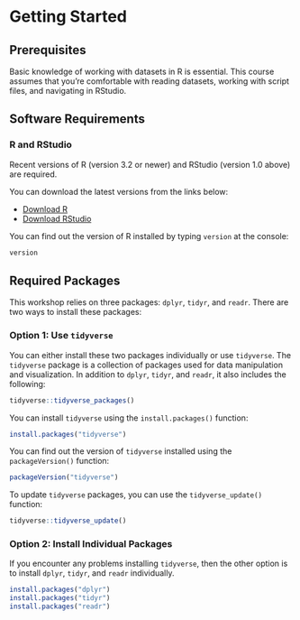 # Getting Started

## Prerequisites

Basic knowledge of working with datasets in R is essential. This course assumes that you're comfortable with reading datasets, working with script files, and navigating in RStudio.

## Software Requirements

### R and RStudio

Recent versions of R (version 3.2 or newer) and RStudio (version 1.0 above) are required.

You can download the latest versions from the links below:

- [Download R](https://cran.r-project.org)
- [Download RStudio](https://www.rstudio.com/products/rstudio/download)

You can find out the version of R installed by typing `version` at the console:

```r
version
```

## Required Packages

This workshop relies on three packages: `dplyr`, `tidyr`, and `readr`. There are two ways to install these packages:

### Option 1: Use `tidyverse`

You can either install these two packages individually or use `tidyverse`. The `tidyverse` package is a collection of packages used for data manipulation and visualization. In addition to `dplyr`, `tidyr`, and `readr`, it also includes the following:

```r
tidyverse::tidyverse_packages()
```

You can install `tidyverse` using the `install.packages()` function:

```r
install.packages("tidyverse")
```

You can find out the version of `tidyverse` installed using the `packageVersion()` function:

```r
packageVersion("tidyverse")
```

To update `tidyverse` packages, you can use the `tidyverse_update()` function:

```r
tidyverse::tidyverse_update()
```

### Option 2: Install Individual Packages

If you encounter any problems installing `tidyverse`, then the other option is to install `dplyr`, `tidyr`, and `readr` individually.

```r
install.packages("dplyr")
install.packages("tidyr")
install.packages("readr")
```

